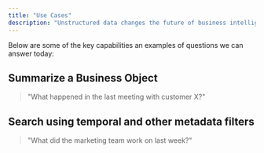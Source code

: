 ```yaml
---
title: "Use Cases"
description: "Unstructured data changes the future of business intelligence."
---
```


Below are some of the key capabilities an examples of questions we can answer today:

## Summarize a Business Object

> "What happened in the last meeting with customer X?"

## Search using temporal and other metadata filters

> "What did the marketing team work on last week?"
